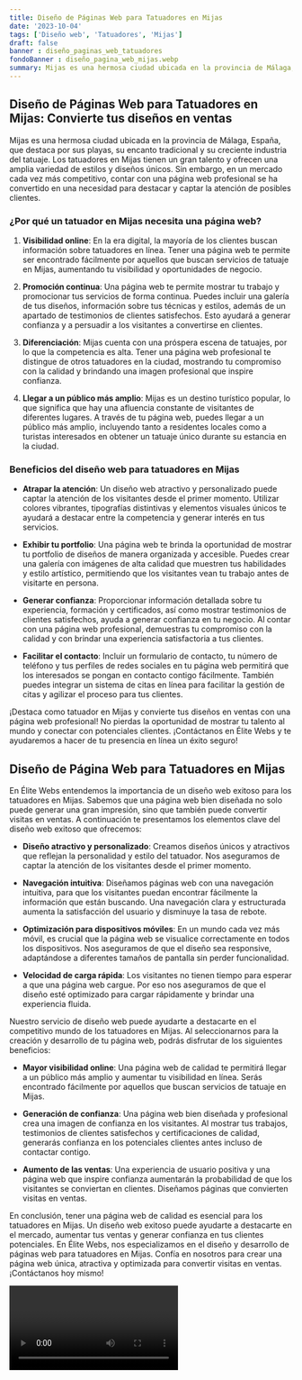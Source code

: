 ```yaml
---
title: Diseño de Páginas Web para Tatuadores en Mijas
date: '2023-10-04'
tags: ['Diseño web', 'Tatuadores', 'Mijas']
draft: false
banner : diseño_paginas_web_tatuadores
fondoBanner : diseño_pagina_web_mijas.webp
summary: Mijas es una hermosa ciudad ubicada en la provincia de Málaga, España, que destaca por sus playas, su encanto tradicional y su creciente industria del tatuaje. Los tatuadores en Mijas tienen un gran talento y ofrecen una amplia variedad de estilos y diseños únicos. Sin embargo, en un mercado cada vez más competitivo, contar con una página web profesional se ha convertido en una necesidad para destacar y captar la atención de posibles clientes.
---
```


## Diseño de Páginas Web para Tatuadores en Mijas: Convierte tus diseños en ventas

Mijas es una hermosa ciudad ubicada en la provincia de Málaga, España, que destaca por sus playas, su encanto tradicional y su creciente industria del tatuaje. Los tatuadores en Mijas tienen un gran talento y ofrecen una amplia variedad de estilos y diseños únicos. Sin embargo, en un mercado cada vez más competitivo, contar con una página web profesional se ha convertido en una necesidad para destacar y captar la atención de posibles clientes.

### ¿Por qué un tatuador en Mijas necesita una página web?

1. **Visibilidad online**: En la era digital, la mayoría de los clientes buscan información sobre tatuadores en línea. Tener una página web te permite ser encontrado fácilmente por aquellos que buscan servicios de tatuaje en Mijas, aumentando tu visibilidad y oportunidades de negocio.

2. **Promoción continua**: Una página web te permite mostrar tu trabajo y promocionar tus servicios de forma continua. Puedes incluir una galería de tus diseños, información sobre tus técnicas y estilos, además de un apartado de testimonios de clientes satisfechos. Esto ayudará a generar confianza y a persuadir a los visitantes a convertirse en clientes.

3. **Diferenciación**: Mijas cuenta con una próspera escena de tatuajes, por lo que la competencia es alta. Tener una página web profesional te distingue de otros tatuadores en la ciudad, mostrando tu compromiso con la calidad y brindando una imagen profesional que inspire confianza.

4. **Llegar a un público más amplio**: Mijas es un destino turístico popular, lo que significa que hay una afluencia constante de visitantes de diferentes lugares. A través de tu página web, puedes llegar a un público más amplio, incluyendo tanto a residentes locales como a turistas interesados en obtener un tatuaje único durante su estancia en la ciudad.

### Beneficios del diseño web para tatuadores en Mijas

- **Atrapar la atención**: Un diseño web atractivo y personalizado puede captar la atención de los visitantes desde el primer momento. Utilizar colores vibrantes, tipografías distintivas y elementos visuales únicos te ayudará a destacar entre la competencia y generar interés en tus servicios.

- **Exhibir tu portfolio**: Una página web te brinda la oportunidad de mostrar tu portfolio de diseños de manera organizada y accesible. Puedes crear una galería con imágenes de alta calidad que muestren tus habilidades y estilo artístico, permitiendo que los visitantes vean tu trabajo antes de visitarte en persona.

- **Generar confianza**: Proporcionar información detallada sobre tu experiencia, formación y certificados, así como mostrar testimonios de clientes satisfechos, ayuda a generar confianza en tu negocio. Al contar con una página web profesional, demuestras tu compromiso con la calidad y con brindar una experiencia satisfactoria a tus clientes.

- **Facilitar el contacto**: Incluir un formulario de contacto, tu número de teléfono y tus perfiles de redes sociales en tu página web  permitirá que los interesados se pongan en contacto contigo fácilmente. También puedes integrar un sistema de citas en línea para facilitar la gestión de citas y agilizar el proceso para tus clientes.

¡Destaca como tatuador en Mijas y convierte tus diseños en ventas con una página web profesional! No pierdas la oportunidad de mostrar tu talento al mundo y conectar con potenciales clientes. ¡Contáctanos en Élite Webs y te ayudaremos a hacer de tu presencia en línea un éxito seguro!

<GifSeo />

<Cta />

## Diseño de Página Web para Tatuadores en Mijas

En Élite Webs entendemos la importancia de un diseño web exitoso para los tatuadores en Mijas. Sabemos que una página web bien diseñada no solo puede generar una gran impresión, sino que también puede convertir visitas en ventas. A continuación te presentamos los elementos clave del diseño web exitoso que ofrecemos:

- **Diseño atractivo y personalizado**: Creamos diseños únicos y atractivos que reflejan la personalidad y estilo del tatuador. Nos aseguramos de captar la atención de los visitantes desde el primer momento.

- **Navegación intuitiva**: Diseñamos páginas web con una navegación intuitiva, para que los visitantes puedan encontrar fácilmente la información que están buscando. Una navegación clara y estructurada aumenta la satisfacción del usuario y disminuye la tasa de rebote.

- **Optimización para dispositivos móviles**: En un mundo cada vez más móvil, es crucial que la página web se visualice correctamente en todos los dispositivos. Nos aseguramos de que el diseño sea responsive, adaptándose a diferentes tamaños de pantalla sin perder funcionalidad.

- **Velocidad de carga rápida**: Los visitantes no tienen tiempo para esperar a que una página web cargue. Por eso nos aseguramos de que el diseño esté optimizado para cargar rápidamente y brindar una experiencia fluida.

Nuestro servicio de diseño web puede ayudarte a destacarte en el competitivo mundo de los tatuadores en Mijas. Al seleccionarnos para la creación y desarrollo de tu página web, podrás disfrutar de los siguientes beneficios:

- **Mayor visibilidad online**: Una página web de calidad te permitirá llegar a un público más amplio y aumentar tu visibilidad en línea. Serás encontrado fácilmente por aquellos que buscan servicios de tatuaje en Mijas.

- **Generación de confianza**: Una página web bien diseñada y profesional crea una imagen de confianza en los visitantes. Al mostrar tus trabajos, testimonios de clientes satisfechos y certificaciones de calidad, generarás confianza en los potenciales clientes antes incluso de contactar contigo.

- **Aumento de las ventas**: Una experiencia de usuario positiva y una página web que inspire confianza aumentarán la probabilidad de que los visitantes se conviertan en clientes. Diseñamos páginas que convierten visitas en ventas.

En conclusión, tener una página web de calidad es esencial para los tatuadores en Mijas. Un diseño web exitoso puede ayudarte a destacarte en el mercado, aumentar tus ventas y generar confianza en tus clientes potenciales. En Élite Webs, nos especializamos en el diseño y desarrollo de páginas web para tatuadores en Mijas. Confía en nosotros para crear una página web única, atractiva y optimizada para convertir visitas en ventas. ¡Contáctanos hoy mismo!

<Video />

<CtaBot job='Tatuadores' city='Mijas'/>

<Gmaps query='Mijas+españa+maps' />